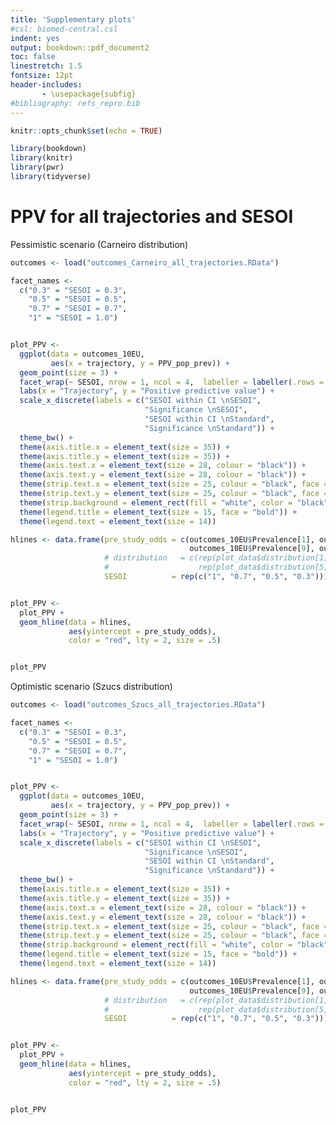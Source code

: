 ```yaml
---
title: 'Supplementary plots'
#csl: biomed-central.csl
indent: yes
output: bookdown::pdf_document2
toc: false
linestretch: 1.5
fontsize: 12pt
header-includes:
       - \usepackage{subfig}
#bibliography: refs_repro.bib
---
```


```r
knitr::opts_chunk$set(echo = TRUE)
```

```r
library(bookdown)
library(knitr)
library(pwr)
library(tidyverse)
```


# PPV for all trajectories and SESOI  
Pessimistic scenario (Carneiro distribution)

```r
outcomes <- load("outcomes_Carneiro_all_trajectories.RData")
```

```r
facet_names <- 
  c("0.3" = "SESOI = 0.3",
    "0.5" = "SESOI = 0.5",
    "0.7" = "SESOI = 0.7",
    "1" = "SESOI = 1.0")


plot_PPV <- 
  ggplot(data = outcomes_10EU,
         aes(x = trajectory, y = PPV_pop_prev)) + 
  geom_point(size = 3) + 
  facet_wrap(~ SESOI, nrow = 1, ncol = 4,  labeller = labeller(.rows = facet_names)) + 
  labs(x = "Trajectory", y = "Positive predictive value") +
  scale_x_discrete(labels = c("SESOI within CI \nSESOI",
                              "Significance \nSESOI",
                              "SESOI within CI \nStandard",
                              "Significance \nStandard")) +
  theme_bw() +
  theme(axis.title.x = element_text(size = 35)) +
  theme(axis.title.y = element_text(size = 35)) +
  theme(axis.text.x = element_text(size = 28, colour = "black")) +
  theme(axis.text.y = element_text(size = 28, colour = "black")) +
  theme(strip.text.x = element_text(size = 25, colour = "black", face = "bold")) +
  theme(strip.text.y = element_text(size = 25, colour = "black", face = "bold")) +
  theme(strip.background = element_rect(fill = "white", color = "black")) +
  theme(legend.title = element_text(size = 15, face = "bold")) +
  theme(legend.text = element_text(size = 14))

hlines <- data.frame(pre_study_odds = c(outcomes_10EU$Prevalence[1], outcomes_10EU$Prevalence[5],
                                        outcomes_10EU$Prevalence[9], outcomes_10EU$Prevalence[13]), 
                     # distribution   = c(rep(plot_data$distribution[1], 2), 
                     #                    rep(plot_data$distribution[5], 2)),
                     SESOI          = rep(c("1", "0.7", "0.5", "0.3"))) 


plot_PPV <- 
  plot_PPV + 
  geom_hline(data = hlines, 
             aes(yintercept = pre_study_odds),
             color = "red", lty = 2, size = .5)


plot_PPV
```

Optimistic scenario (Szucs distribution)

```r
outcomes <- load("outcomes_Szucs_all_trajectories.RData")
```

```r
facet_names <- 
  c("0.3" = "SESOI = 0.3",
    "0.5" = "SESOI = 0.5",
    "0.7" = "SESOI = 0.7",
    "1" = "SESOI = 1.0")


plot_PPV <- 
  ggplot(data = outcomes_10EU,
         aes(x = trajectory, y = PPV_pop_prev)) + 
  geom_point(size = 3) + 
  facet_wrap(~ SESOI, nrow = 1, ncol = 4,  labeller = labeller(.rows = facet_names)) + 
  labs(x = "Trajectory", y = "Positive predictive value") +
  scale_x_discrete(labels = c("SESOI within CI \nSESOI",
                              "Significance \nSESOI",
                              "SESOI within CI \nStandard",
                              "Significance \nStandard")) +
  theme_bw() +
  theme(axis.title.x = element_text(size = 35)) +
  theme(axis.title.y = element_text(size = 35)) +
  theme(axis.text.x = element_text(size = 28, colour = "black")) +
  theme(axis.text.y = element_text(size = 28, colour = "black")) +
  theme(strip.text.x = element_text(size = 25, colour = "black", face = "bold")) +
  theme(strip.text.y = element_text(size = 25, colour = "black", face = "bold")) +
  theme(strip.background = element_rect(fill = "white", color = "black")) +
  theme(legend.title = element_text(size = 15, face = "bold")) +
  theme(legend.text = element_text(size = 14))

hlines <- data.frame(pre_study_odds = c(outcomes_10EU$Prevalence[1], outcomes_10EU$Prevalence[5],
                                        outcomes_10EU$Prevalence[9], outcomes_10EU$Prevalence[13]), 
                     # distribution   = c(rep(plot_data$distribution[1], 2), 
                     #                    rep(plot_data$distribution[5], 2)),
                     SESOI          = rep(c("1", "0.7", "0.5", "0.3"))) 


plot_PPV <- 
  plot_PPV + 
  geom_hline(data = hlines, 
             aes(yintercept = pre_study_odds),
             color = "red", lty = 2, size = .5)


plot_PPV
```




